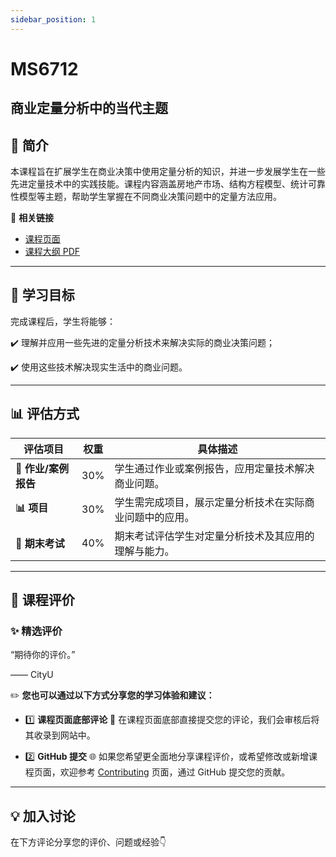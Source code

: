 ```yaml
---
sidebar_position: 1
---
```


# MS6712
## 商业定量分析中的当代主题

## **📘 简介**
本课程旨在扩展学生在商业决策中使用定量分析的知识，并进一步发展学生在一些先进定量技术中的实践技能。课程内容涵盖房地产市场、结构方程模型、统计可靠性模型等主题，帮助学生掌握在不同商业决策问题中的定量方法应用。

🔗 **相关链接**
- [课程页面](https://www.cityu.edu.hk/catalogue/pg/202425/course/MS6712.htm)
- [课程大纲 PDF](https://www.cityu.edu.hk/catalogue/pg/202425/course/MS6712.pdf)

---

## **🎯 学习目标**

完成课程后，学生将能够：

✔️ 理解并应用一些先进的定量分析技术来解决实际的商业决策问题；

✔️ 使用这些技术解决现实生活中的商业问题。

---

## **📊 评估方式**

| **评估项目**          | **权重** | **具体描述**                                                                                       |
|----------------------|---------|---------------------------------------------------------------------------------------------------|
| **📄 作业/案例报告**  | 30%     | 学生通过作业或案例报告，应用定量技术解决商业问题。                                                 |
| **📊 项目**           | 30%     | 学生需完成项目，展示定量分析技术在实际商业问题中的应用。                                           |
| **📝 期末考试**       | 40%     | 期末考试评估学生对定量分析技术及其应用的理解与能力。                                               |

---

## **💬 课程评价**

### ✨ **精选评价**
<div className={commentStyles.commentBox}>
    <p className={commentStyles.commentText}>
        “期待你的评价。”
    </p>
    <p className={commentStyles.commentAuthor}>—— CityU</p>
</div>

✏️ **您也可以通过以下方式分享您的学习体验和建议：**

- 1️⃣ **课程页面底部评论**
💬 在课程页面底部直接提交您的评论，我们会审核后将其收录到网站中。

- 2️⃣ **GitHub 提交**
🌐 如果您希望更全面地分享课程评价，或希望修改或新增课程页面，欢迎参考 [Contributing](https://penjc.github.io/CityU/contributing) 页面，通过 GitHub 提交您的贡献。



---

## **💡 加入讨论**

在下方评论分享您的评价、问题或经验👇
<Utterances />
